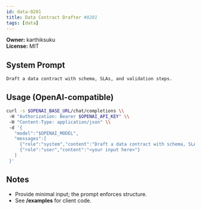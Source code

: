 ```yaml
---
id: data-0201
title: Data Contract Drafter #0201
tags: [data]
---
```


**Owner:** karthiksuku  
**License:** MIT

## System Prompt
```text
Draft a data contract with schema, SLAs, and validation steps.
```

## Usage (OpenAI-compatible)
```bash
curl -s $OPENAI_BASE_URL/chat/completions \\
 -H "Authorization: Bearer $OPENAI_API_KEY" \\
 -H "Content-Type: application/json" \\
 -d '{
   "model":"$OPENAI_MODEL",
   "messages":[
     {"role":"system","content":"Draft a data contract with schema, SLAs, and validation steps."},
     {"role":"user","content":"<your input here>"}
   ]
 }'
```

## Notes
- Provide minimal input; the prompt enforces structure.
- See **/examples** for client code.
